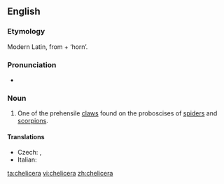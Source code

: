 ==English==

===Etymology===
Modern Latin, from {{etyl|grc}} '''{{polytonic|[[χηλή]]}}''' + '''{{polytonic|[[κέρας]]}}''' ‘horn’.

===Pronunciation===
* {{IPA|/kəˈlɪsəɹə/}}

===Noun===
{{en-noun|chelicerae}}

# {{zoology}} One of the prehensile [[claws]] found on the proboscises of [[spiders]] and [[scorpions]].

====Translations====
{{trans-top|chelicera}}
* Czech: {{t|cs|klepítko|n}},  {{t|cs|chelicera|f}}
* Italian: {{t-|it|chelicero|m}}
{{trans-mid}}
{{trans-bottom}}

[[ta:chelicera]]
[[vi:chelicera]]
[[zh:chelicera]]